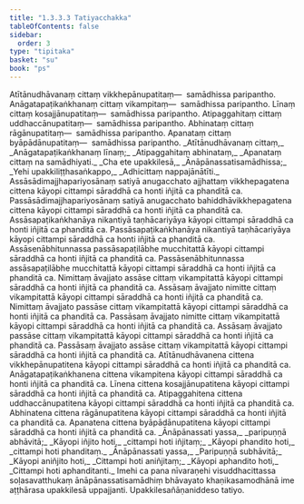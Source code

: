 ```yaml
---
title: "1.3.3.3 Tatiyacchakka"
tableOfContents: false
sidebar:
  order: 3
type: "tipitaka"
basket: "su"
book: "ps"
---
```



<DynamicBreadcrumb />

<Division number="156" book="ps" bookNo="26" page="164">

<Paragraph number="878" book="ps">
Atītānudhāvanaṃ cittaṃ vikkhepānupatitaṃ—  samādhissa paripantho. Anāgatapaṭikaṅkhanaṃ cittaṃ vikampitaṃ—  samādhissa paripantho. Līnaṃ cittaṃ kosajjānupatitaṃ—  samādhissa paripantho. Atipaggahitaṃ cittaṃ uddhaccānupatitaṃ—  samādhissa paripantho. Abhinataṃ cittaṃ rāgānupatitaṃ—  samādhissa paripantho. Apanataṃ cittaṃ byāpādānupatitaṃ—  samādhissa paripantho.
</Paragraph>

<Paragraph number="879" type="verses" book="ps">
_Atītānudhāvanaṃ cittaṃ,_  
_Anāgatapaṭikaṅkhanaṃ līnaṃ;_  
_Atipaggahitaṃ abhinataṃ,_  
_Apanataṃ cittaṃ na samādhiyati._  

</Paragraph>

<Paragraph number="880" type="verses" book="ps">
_Cha ete upakkilesā,_  
_Ānāpānassatisamādhissa;_  
_Yehi upakkiliṭṭhasaṅkappo,_  
_Adhicittaṃ nappajānātīti._  

</Paragraph>

</Division>
<Division number="157" book="ps" bookNo="26" page="165">

<Paragraph number="881" book="ps">
Assāsādimajjhapariyosānaṃ satiyā anugacchato ajjhattaṃ vikkhepagatena cittena kāyopi cittampi sāraddhā ca honti iñjitā ca phanditā ca. Passāsādimajjhapariyosānaṃ satiyā anugacchato bahiddhāvikkhepagatena cittena kāyopi cittampi sāraddhā ca honti iñjitā ca phanditā ca. Assāsapaṭikaṅkhanāya nikantiyā taṇhācariyāya kāyopi cittampi sāraddhā ca honti iñjitā ca phanditā ca. Passāsapaṭikaṅkhanāya nikantiyā taṇhācariyāya kāyopi cittampi sāraddhā ca honti iñjitā ca phanditā ca. Assāsenābhitunnassa passāsapaṭilābhe mucchitattā kāyopi cittampi sāraddhā ca honti iñjitā ca phanditā ca. Passāsenābhitunnassa assāsapaṭilābhe mucchitattā kāyopi cittampi sāraddhā ca honti iñjitā ca phanditā ca.
</Paragraph>

<Paragraph number="882" book="ps">
Nimittaṃ āvajjato assāse cittaṃ vikampitattā kāyopi cittampi sāraddhā ca honti iñjitā ca phanditā ca. Assāsaṃ āvajjato nimitte cittaṃ vikampitattā kāyopi cittampi sāraddhā ca honti iñjitā ca phanditā ca. Nimittaṃ āvajjato passāse cittaṃ vikampitattā kāyopi cittampi sāraddhā ca honti iñjitā ca phanditā ca. Passāsaṃ āvajjato nimitte cittaṃ vikampitattā kāyopi cittampi sāraddhā ca honti iñjitā ca phanditā ca. Assāsaṃ āvajjato passāse cittaṃ vikampitattā kāyopi cittampi sāraddhā ca honti iñjitā ca phanditā ca. Passāsaṃ āvajjato assāse cittaṃ vikampitattā kāyopi cittampi sāraddhā ca honti iñjitā ca phanditā ca. Atītānudhāvanena cittena vikkhepānupatitena kāyopi cittampi sāraddhā ca honti iñjitā ca phanditā ca. Anāgatapaṭikaṅkhanena cittena vikampitena kāyopi cittampi sāraddhā ca honti iñjitā ca phanditā ca. Līnena cittena kosajjānupatitena kāyopi cittampi sāraddhā ca honti iñjitā ca phanditā ca. Atipaggahitena cittena uddhaccānupatitena kāyopi cittampi sāraddhā ca honti iñjitā ca phanditā ca. Abhinatena cittena rāgānupatitena kāyopi cittampi sāraddhā ca honti iñjitā ca phanditā ca. Apanatena cittena byāpādānupatitena kāyopi cittampi sāraddhā ca honti iñjitā ca phanditā ca.
</Paragraph>

<Paragraph number="883" type="verses" book="ps">
_Ānāpānassati yassa,_  
_paripuṇṇā abhāvitā;_  
_Kāyopi iñjito hoti,_  
_cittampi hoti iñjitaṃ;_  
_Kāyopi phandito hoti,_  
_cittampi hoti phanditaṃ._  

</Paragraph>

<Paragraph number="884" type="verses" book="ps">
_Ānāpānassati yassa,_  
_Paripuṇṇā subhāvitā;_  
_Kāyopi aniñjito hoti,_  
_Cittampi hoti aniñjitaṃ;_  
_Kāyopi aphandito hoti,_  
_Cittampi hoti aphanditanti._  

</Paragraph>

<Paragraph number="885" book="ps">
Imehi ca pana nīvaraṇehi visuddhacittassa soḷasavatthukaṃ ānāpānassatisamādhiṃ bhāvayato khaṇikasamodhānā ime aṭṭhārasa upakkilesā uppajjanti.

</Paragraph>
</Division>

<Paragraph number="886" type="center" book="ps">
Upakkilesañāṇaniddeso tatiyo.
</Paragraph>